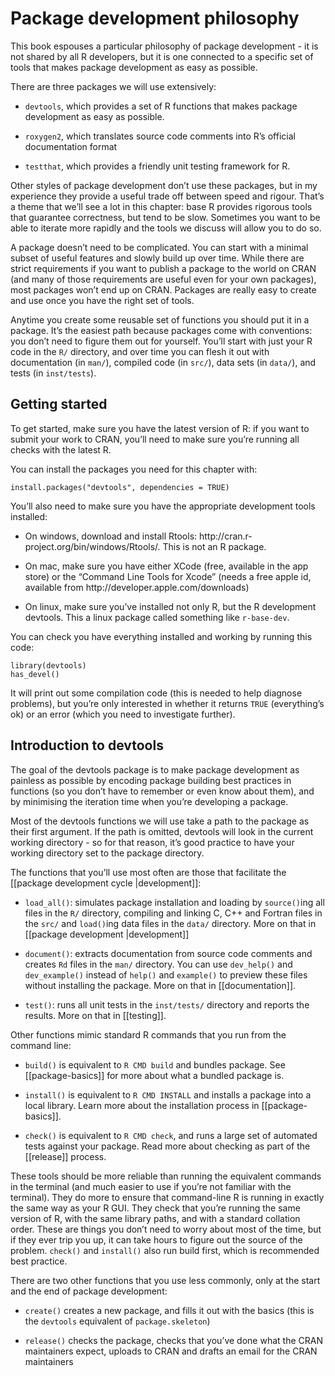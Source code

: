 
# Package development philosophy

This book espouses a particular philosophy of package development - it is not shared by all R developers, but it is one connected to a specific set of tools that makes package development as easy as possible.

There are three packages we will use extensively:

* `devtools`, which provides a set of R functions that makes package
  development as easy as possible.

* `roxygen2`, which translates source code comments into R's official
  documentation format

* `testthat`, which provides a friendly unit testing framework for R.

Other styles of package development don't use these packages, but in my experience they provide a useful trade off between speed and rigour. That's a theme that we'll see a lot in this chapter: base R provides rigorous tools that guarantee correctness, but tend to be slow. Sometimes you want to be able to iterate more rapidly and the tools we discuss will allow you to do so.

A package doesn't need to be complicated. You can start with a minimal subset of useful features and slowly build up over time. While there are strict requirements if you want to publish a package to the world on CRAN (and many of those requirements are useful even for your own packages), most packages won't end up on CRAN. Packages are really easy to create and use once you have the right set of tools.

Anytime you create some reusable set of functions you should put it in a package. It's the easiest path because packages come with conventions: you don't need to figure them out for yourself. You'll start with just your R code in the `R/` directory, and over time you can flesh it out with documentation (in `man/`), compiled code (in `src/`), data sets (in `data/`), and tests (in `inst/tests`).

## Getting started

To get started, make sure you have the latest version of R: if you want to submit your work to CRAN, you'll need to make sure you're running all checks with the latest R.

You can install the packages you need for this chapter with:

    install.packages("devtools", dependencies = TRUE)

You'll also need to make sure you have the appropriate development tools installed:

* On windows, download and install Rtools:
  http://cran.r-project.org/bin/windows/Rtools/. This is not an R package.

* On mac, make sure you have either XCode (free, available in the app store)
  or the "Command Line Tools for Xcode" (needs a free apple id, available from
  http://developer.apple.com/downloads)

* On linux, make sure you've installed not only R, but the R development
  devtools. This a linux package called something like `r-base-dev`.

You can check you have everything installed and working by running this code:

    library(devtools)
    has_devel()

It will print out some compilation code (this is needed to help diagnose problems), but you're only interested in whether it returns `TRUE` (everything's ok) or an error (which you need to investigate further).

## Introduction to devtools

The goal of the devtools package is to make package development as painless as possible by encoding package building best practices in functions (so you don't have to remember or even know about them), and by minimising the iteration time when you're developing a package.

Most of the devtools functions we will use take a path to the package as their first argument. If the path is omitted, devtools will look in the current working directory - so for that reason, it's good practice to have your working directory set to the package directory.

The functions that you'll use most often are those that facilitate the [[package development cycle |development]]:

* `load_all()`: simulates package installation and loading by `source()`ing
  all files in the `R/` directory, compiling and linking C, C++ and Fortran
  files in the `src/` and `load()`ing data files in the `data/` directory.
  More on that in [[package development |development]]

* `document()`: extracts documentation from source code comments and creates
  `Rd` files in the `man/` directory. You can use `dev_help()` and
  `dev_example()` instead of `help()` and `example()` to preview these files
  without installing the package. More on that in [[documentation]].

* `test()`: runs all unit tests in the `inst/tests/` directory and reports the
  results. More on that in [[testing]].

Other functions mimic standard R commands that you run from the command line:

* `build()` is equivalent to `R CMD build` and bundles package. See
  [[package-basics]] for more about what a bundled package is.

* `install()` is equivalent to `R CMD INSTALL` and installs a package into a
  local library. Learn more about the installation process in
  [[package-basics]].

* `check()` is equivalent to `R CMD check`, and runs a large set of automated
  tests against your package. Read more about checking as part of the
  [[release]] process.

These tools should be more reliable than running the equivalent commands in the terminal (and much easier to use if you're not familiar with the terminal). They do more to ensure that command-line R is running in exactly the same way as your R GUI. They check that you're running the same version of R, with the same library paths, and with a standard collation order. These are things you don't need to worry about most of the time, but if they ever trip you up, it can take hours to figure out the source of the problem. `check()` and `install()` also run build first, which is recommended best practice.

There are two other functions that you use less commonly, only at the start and the end of package development:

* `create()` creates a new package, and fills it out with the basics (this is
  the `devtools` equivalent of `package.skeleton`)

* `release()` checks the package, checks that you've done what the CRAN
  maintainers expect, uploads to CRAN and drafts an email for the CRAN
  maintainers

